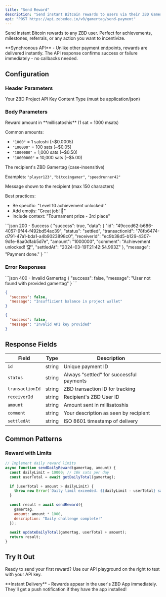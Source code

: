 ```yaml
---
title: "Send Reward"
description: "Send instant Bitcoin rewards to users via their ZBD Gamertag"
api: "POST https://api.zebedee.io/v0/gamertag/send-payment"
---
```


Send instant Bitcoin rewards to any ZBD user. Perfect for achievements, milestones, referrals, or any action you want to incentivize.

<Info>
  **Synchronous API** - Unlike other payment endpoints, rewards are delivered instantly. The API response confirms success or failure immediately - no callbacks needed.
</Info>

## Configuration

### Header Parameters

<ParamField required header="apikey" type="string">
  Your ZBD Project API Key
</ParamField>

<ParamField required header="Content-Type" type="string" initialValue="application/json">
  Content Type (must be application/json)
</ParamField>

### Body Parameters

<ParamField required body="amount" type="string">
  Reward amount in **millisatoshis** (1 sat = 1000 msats)
  
  Common amounts:
  - `"1000"` = 1 satoshi (~$0.0005)
  - `"100000"` = 100 sats (~$0.05)
  - `"1000000"` = 1,000 sats (~$0.50)
  - `"10000000"` = 10,000 sats (~$5.00)
</ParamField>

<ParamField required body="gamertag" type="string">
  The recipient's ZBD Gamertag (case-insensitive)
  
  Examples: `"player123"`, `"bitcoingamer"`, `"speedrunner42"`
</ParamField>

<ParamField body="description" type="string">
  Message shown to the recipient (max 150 characters)
  
  Best practices:
  - Be specific: "Level 10 achievement unlocked!"
  - Add emojis: "Great job! 🎯"
  - Include context: "Tournament prize - 3rd place"
</ParamField>

<ResponseExample>
```json 200 - Success
{
  "success": true,
  "data": {
    "id": "49cccd62-b686-4057-9f44-f492bd54ac39",
    "status": "settled",
    "transactionId": "78fb6474-d791-47a1-bda1-a4b9023898c0",
    "receiverId": "ec9b38d5-b126-4307-9d1e-8aa0dfab5d7e",
    "amount": "1000000",
    "comment": "Achievement unlocked! 🏆",
    "settledAt": "2024-03-19T21:42:54.993Z"
  },
  "message": "Payment done."
}
```
</ResponseExample>

### Error Responses

<ResponseExample>
```json 400 - Invalid Gamertag
{
  "success": false,
  "message": "User not found with provided gamertag"
}
```

```json 400 - Insufficient Balance
{
  "success": false,
  "message": "Insufficient balance in project wallet"
}
```

```json 401 - Invalid API Key
{
  "success": false,
  "message": "Invalid API key provided"
}
```
</ResponseExample>

## Response Fields

| Field | Type | Description |
|-------|------|-------------|
| `id` | string | Unique payment ID |
| `status` | string | Always "settled" for successful payments |
| `transactionId` | string | ZBD transaction ID for tracking |
| `receiverId` | string | Recipient's ZBD User ID |
| `amount` | string | Amount sent in millisatoshis |
| `comment` | string | Your description as seen by recipient |
| `settledAt` | string | ISO 8601 timestamp of delivery |

## Common Patterns

### Reward with Limits

```javascript
// Implement daily reward limits
async function sendDailyReward(gamertag, amount) {
  const dailyLimit = 10000; // 10k sats per day
  const userTotal = await getDailyTotal(gamertag);
  
  if (userTotal + amount > dailyLimit) {
    throw new Error(`Daily limit exceeded. ${dailyLimit - userTotal} sats remaining.`);
  }
  
  const result = await sendReward({
    gamertag,
    amount: amount * 1000,
    description: "Daily challenge complete!"
  });
  
  await updateDailyTotal(gamertag, userTotal + amount);
  return result;
}
```

## Try It Out

Ready to send your first reward? Use our API playground on the right to test with your API key.

<Note>
  **Instant Delivery** - Rewards appear in the user's ZBD App immediately. They'll get a push notification if they have the app installed!
</Note>